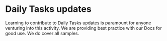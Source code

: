 
# Daily Tasks updates

Learning to contribute to Daily Tasks updates is paramount for anyone venturing into this activity. We are providing best practice with our Docs for good use. We do cover all samples.

<br></br>
<Cards>
<Card
  title="Backend Docs"
  href="/guide/makecontribution/backendinfo"
/>
<Card
  title="Frontend Docs"
  href="/guide/makecontribution/frontendinfo"
/>
<Card
  title="Update Collections"
  href="/guide/makecontribution/updates"
/>
</Cards>
